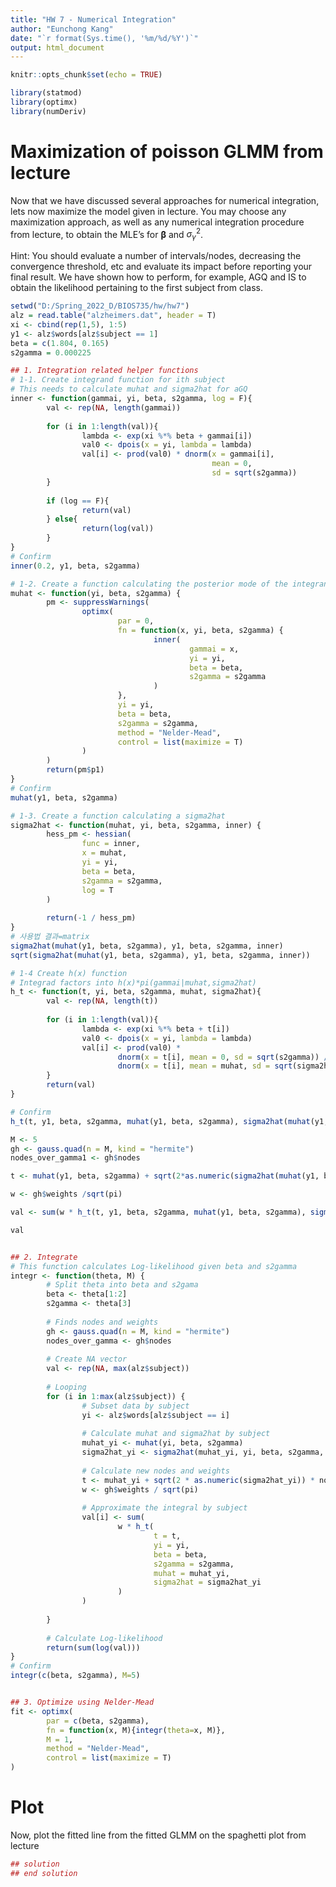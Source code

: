 ```yaml
---
title: "HW 7 - Numerical Integration"
author: "Eunchong Kang"
date: "`r format(Sys.time(), '%m/%d/%Y')`"
output: html_document
---
```


```r
knitr::opts_chunk$set(echo = TRUE)
```


```r
library(statmod)
library(optimx)
library(numDeriv)
```

# Maximization of poisson GLMM from lecture

Now that we have discussed several approaches for numerical integration, lets now maximize the model given in lecture.  You may choose any maximization approach, as well as any numerical integration procedure from lecture, to obtain the MLE's for $\boldsymbol{\beta}$ and $\sigma_{\gamma}^2$.  

Hint: You should evaluate a number of intervals/nodes, decreasing the convergence threshold, etc and evaluate its impact before reporting your final result. We have shown how to perform, for example, AGQ and IS to obtain the likelihood pertaining to the first subject from class. 

```r
setwd("D:/Spring_2022_D/BIOS735/hw/hw7")
alz = read.table("alzheimers.dat", header = T)
xi <- cbind(rep(1,5), 1:5)
y1 <- alz$words[alz$subject == 1]
beta = c(1.804, 0.165)
s2gamma = 0.000225

## 1. Integration related helper functions
# 1-1. Create integrand function for ith subject
# This needs to calculate muhat and sigma2hat for aGQ
inner <- function(gammai, yi, beta, s2gamma, log = F){
        val <- rep(NA, length(gammai))
        
        for (i in 1:length(val)){
                lambda <- exp(xi %*% beta + gammai[i])
                val0 <- dpois(x = yi, lambda = lambda)
                val[i] <- prod(val0) * dnorm(x = gammai[i],
                                             mean = 0,
                                             sd = sqrt(s2gamma))
        }
        
        if (log == F){
                return(val)
        } else{
                return(log(val))
        }
}
# Confirm
inner(0.2, y1, beta, s2gamma)

# 1-2. Create a function calculating the posterior mode of the integrand (=muhat)
muhat <- function(yi, beta, s2gamma) {
        pm <- suppressWarnings(
                optimx(
                        par = 0,
                        fn = function(x, yi, beta, s2gamma) {
                                inner(
                                        gammai = x,
                                        yi = yi,
                                        beta = beta,
                                        s2gamma = s2gamma
                                )
                        },
                        yi = yi,
                        beta = beta,
                        s2gamma = s2gamma,
                        method = "Nelder-Mead",
                        control = list(maximize = T)
                )
        )
        return(pm$p1)
}
# Confirm
muhat(y1, beta, s2gamma)

# 1-3. Create a function calculating a sigma2hat
sigma2hat <- function(muhat, yi, beta, s2gamma, inner) {
        hess_pm <- hessian(
                func = inner,
                x = muhat,
                yi = yi,
                beta = beta,
                s2gamma = s2gamma,
                log = T
        )
        
        return(-1 / hess_pm)
}
# 사용법 결과=matrix
sigma2hat(muhat(y1, beta, s2gamma), y1, beta, s2gamma, inner)
sqrt(sigma2hat(muhat(y1, beta, s2gamma), y1, beta, s2gamma, inner))

# 1-4 Create h(x) function 
# Integrad factors into h(x)*pi(gammai|muhat,sigma2hat)
h_t <- function(t, yi, beta, s2gamma, muhat, sigma2hat){
        val <- rep(NA, length(t))
        
        for (i in 1:length(val)){
                lambda <- exp(xi %*% beta + t[i])
                val0 <- dpois(x = yi, lambda = lambda)
                val[i] <- prod(val0) * 
                        dnorm(x = t[i], mean = 0, sd = sqrt(s2gamma)) / 
                        dnorm(x = t[i], mean = muhat, sd = sqrt(sigma2hat))
        }
        return(val)
}

# Confirm
h_t(t, y1, beta, s2gamma, muhat(y1, beta, s2gamma), sigma2hat(muhat(y1, beta, s2gamma), y1, beta, s2gamma, inner))

M <- 5
gh <- gauss.quad(n = M, kind = "hermite")
nodes_over_gamma1 <- gh$nodes

t <- muhat(y1, beta, s2gamma) + sqrt(2*as.numeric(sigma2hat(muhat(y1, beta, s2gamma), y1, beta, s2gamma, inner))) * nodes_over_gamma1

w <- gh$weights /sqrt(pi)

val <- sum(w * h_t(t, y1, beta, s2gamma, muhat(y1, beta, s2gamma), sigma2hat(muhat(y1, beta, s2gamma), y1, beta, s2gamma, inner)))

val


## 2. Integrate 
# This function calculates Log-likelihood given beta and s2gamma
integr <- function(theta, M) {
        # Split theta into beta and s2gama
        beta <- theta[1:2]
        s2gamma <- theta[3]
        
        # Finds nodes and weights
        gh <- gauss.quad(n = M, kind = "hermite")
        nodes_over_gamma <- gh$nodes
        
        # Create NA vector
        val <- rep(NA, max(alz$subject))
        
        # Looping
        for (i in 1:max(alz$subject)) {
                # Subset data by subject
                yi <- alz$words[alz$subject == i]
                
                # Calculate muhat and sigma2hat by subject
                muhat_yi <- muhat(yi, beta, s2gamma)
                sigma2hat_yi <- sigma2hat(muhat_yi, yi, beta, s2gamma, inner)
                
                # Calculate new nodes and weights
                t <- muhat_yi + sqrt(2 * as.numeric(sigma2hat_yi)) * nodes_over_gamma
                w <- gh$weights / sqrt(pi)
                
                # Approximate the integral by subject
                val[i] <- sum(
                        w * h_t(
                                t = t,
                                yi = yi,
                                beta = beta,
                                s2gamma = s2gamma,
                                muhat = muhat_yi,
                                sigma2hat = sigma2hat_yi
                        )
                )
                
        }
        
        # Calculate Log-likelihood
        return(sum(log(val)))
}
# Confirm
integr(c(beta, s2gamma), M=5)


## 3. Optimize using Nelder-Mead
fit <- optimx(
        par = c(beta, s2gamma),
        fn = function(x, M){integr(theta=x, M)},
        M = 1,
        method = "Nelder-Mead",
        control = list(maximize = T)
)

```

# Plot

Now, plot the fitted line from the fitted GLMM on the spaghetti plot from lecture

```r
## solution
## end solution
```